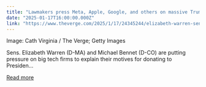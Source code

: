 ```yaml
---
title: "Lawmakers press Meta, Apple, Google, and others on massive Trump donations"
date: "2025-01-17T16:00:00.000Z"
link: "https://www.theverge.com/2025/1/17/24345244/elizabeth-warren-senator-press-big-tech-trump-donations"
---
```


Image: Cath Virginia / The Verge; Getty Images
    

  
Sens. Elizabeth Warren (D-MA) and Michael Bennet (D-CO) are putting pressure on big tech firms to explain their motives for donating to Presiden...

[Read more](https://www.theverge.com/2025/1/17/24345244/elizabeth-warren-senator-press-big-tech-trump-donations)
